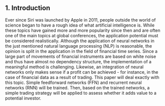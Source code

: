 ## 1. Introduction {#introduction}

Ever since Siri was launched by Apple in 2011, people outside the world of science began to have a rough idea of what artificial intelligence is. While these topics have gained more and more popularity since then and are often one of the main topics at global conferences, the application potential must be considered realistically. Although the application of neural networks in the just mentioned natural language processing (NLP) is reasonable, the opinion is split in the application in the field of financial time series. Since a large part of movements of financial instruments are based on white noise and thus have almost no dependency structure, the implementation of a meaningful method is challenging. Likewise, an integration of neural networks only makes sense if a profit can be achieved - for instance, in the case of financial data as a result of trading. This paper will deal exactly with this topic. Simple feedforward networks (FFN) and recurrent neural networks (RNN) will be trained. Then, based on the trained networks, a simple trading strategy will be applied to assess whether it adds value to a potential investor. 
